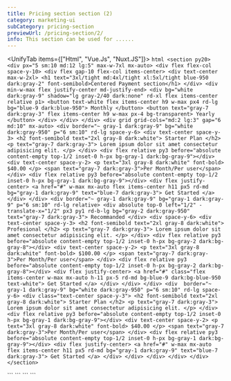 ```yaml
---
title: Pricing section section (2)
category: marketing-ui
subCategory: pricing-section
previewUrl: /pricing-section/2/
info: This section can be used for ......
---
```


<UnifyTab items={["Html", "Vue.Js", "Nuxt.JS"]}>
  <TabItem>
    ```html
    <section py20>
        <div px="5 sm:10 md:12 lg:5" max-w-7xl mx-auto>
            <div flex flex-col  space-y-10>
                <div flex gap-10 flex-col items-center>
                    <div text-center max-w-2xl>
                        <h1 text="3xl/tight md:4xl/tight xl:5xl/tight blue-950 dark:gray-2" font-semibold>Centered Payment section</h1>
                    </div>
                    <div min-w-max flex justify-center md-justify-end>
                        <div bg="white dark:gray-9" shadow="lg gray-2/40 dark:none" rd-xl flex items-center relative p1>
                            <button text-white flex items-center h9 w-max px4 rd-lg bg="blue-9 dark:blue-950">
                                Monthly
                            </button>
                            <button text="gray-7 dark:gray-3" flex items-center h9 w-max px-4 bg-transparent>
                                Yearly
                            </button>
                        </div>
                    </div>
                </div>
                <div grid grid-cols="md:2 lg:3" gap="6 md:10" mx-auto>
                    <div border="~ gray-1 dark:gray-9" bg="white dark:gray-950" p="6 sm:10" rd-lg space-y-6>
                        <div text-center space-y-3>
                            <h2 font-semibold text="2xl gray-8 dark:white">
                                Starter Plan
                            </h2>
                            <p text="gray-7 dark:gray-3">
                                Lorem ipsum dolor sit amet consectetur adipisicing elit.
                            </p>
                        </div>
                        <div flex relative py3 before="absolute content-empty top-1/2 inset-0 h-px bg-gray-1 dark:bg-gray-9"></div>
                        <div text-center space-y-2>
                            <p text="3xl gray-8 dark:white" font-bold>
                                $40.00
                            </p>
                            <span text="gray-7 dark:gray-3">Per Month/Per user</span>
                        </div>
                        <div flex relative py3 before="absolute content-empty top-1/2 inset-0 h-px bg-gray-1 dark:bg-gray-9"></div>
                        <div flex justify-center>
                            <a href="#" w-max mx-auto flex items-center h11 px5 rd-md bg="gray-1 dark:gray-9" text="blue-7 dark:gray-3">
                                Get Started
                            </a>
                        </div>
                    </div>
                    <div border="~ gray-1 dark:gray-9" bg="gray-1 dark:gray-9" p="6 sm:10" rd-lg relative>
                        <div absolute top-0 left="1/2" -translate-x="1/2" px3 py1 rd-b-lg bg="gray-2 dark:gray-950" text="gray-7 dark:gray-3">
                            Recommanded
                        </div>
                        <div space-y-6>
                            <div text-center space-y-3>
                                <h2 font-semibold text="2xl gray-8 dark:white">
                                    Profesional
                                </h2>
                                <p text="gray-7 dark:gray-3">
                                    Lorem ipsum dolor sit amet consectetur adipisicing elit.
                                </p>
                            </div>
                            <div flex relative py3 before="absolute content-empty top-1/2 inset-0 h-px bg-gray-2 dark:bg-gray-8"></div>
                            <div text-center space-y-2>
                                <p text="3xl gray-8 dark:white" font-bold>
                                    $100.00
                                </p>
                                <span text="gray-7 dark:gray-3">Per Month/Per user</span>
                            </div>
                            <div flex relative py3 before="absolute content-empty top-1/2 inset-0 h-px bg-gray-2 dark:bg-gray-8"></div>
                            <div flex justify-center>
                                <a href="#" class="flex items-center w-max mx-auto h-11 px-5 rd-md bg-blue-9 dark:bg-blue-950 text-white">
                                    Get Started
                                </a>
                            </div>
                        </div>
                    </div>
                    <div  border="~ gray-1 dark:gray-9" bg="white dark:gray-950" p="6 sm:10" rd-lg space-y-6>
                        <div class="text-center space-y-3">
                            <h2 font-semibold text="2xl gray-8 dark:white">
                                Starter Plan
                            </h2>
                            <p text="gray-7 dark:gray-3">
                                Lorem ipsum dolor sit amet consectetur adipisicing elit.
                            </p>
                        </div>
                        <div flex relative py3 before="absolute content-empty top-1/2 inset-0 h-px bg-gray-1 dark:bg-gray-9"></div>
                        <div text-center space-y-2>
                            <p text="3xl gray-8 dark:white" font-bold>
                                $40.00
                            </p>
                            <span text="gray-7 dark:gray-3">Per Month/Per user</span>
                        </div>
                        <div flex relative py3 before="absolute content-empty top-1/2 inset-0 h-px bg-gray-1 dark:bg-gray-9"></div>
                        <div flex justify-center>
                            <a href="#" w-max mx-auto flex items-center h11 px5 rd-md bg="gray-1 dark:gray-9" text="blue-7 dark:gray-3">
                                Get Started
                            </a>
                        </div>
                    </div>
                </div>
            </div>
        </div>
    </section>
    ```
  </TabItem>

  <TabItem>
    ```
    <template>
        <section py20>
            <div px="5 sm:10 md:12 lg:5" max-w-7xl mx-auto>
                <div flex flex-col space-y-10>
                    <div flex gap-10 flex-col items-center>
                        <div text-center max-w-2xl>
                            <h1 text="3xl/tight md:4xl/tight xl:5xl/tight blue-950 dark:gray-2" font-semibold>Centered Payment
                                section</h1>
                        </div>
                        <div min-w-max flex justify-center md-justify-end>
                            <div bg="white dark:gray-9" shadow="lg gray-2/40 dark:none" rd-xl flex items-center relative p1>
                                <button text-white flex items-center h9 w-max px4 rd-lg bg="blue-9 dark:blue-950">
                                    Monthly
                                </button>
                                <button text="gray-7 dark:gray-3" flex items-center h9 w-max px-4 bg-transparent>
                                    Yearly
                                </button>
                            </div>
                        </div>
                    </div>
                    <div grid grid-cols="md:2 lg:3" gap="6 md:10" mx-auto>
                        <div border="~ gray-1 dark:gray-9" bg="white dark:gray-950" p="6 sm:10" rd-lg space-y-6>
                            <div text-center space-y-3>
                                <h2 font-semibold text="2xl gray-8 dark:white">
                                    Starter Plan
                                </h2>
                                <p text="gray-7 dark:gray-3">
                                    Lorem ipsum dolor sit amet consectetur adipisicing elit.
                                </p>
                            </div>
                            <div flex relative py3
                                un-before="absolute content-empty top-1/2 inset-0 h-px bg-gray-1 dark:bg-gray-9"></div>
                            <div text-center space-y-2>
                                <p text="3xl gray-8 dark:white" font-bold>
                                    $40.00
                                </p>
                                <span text="gray-7 dark:gray-3">Per Month/Per user</span>
                            </div>
                            <div flex relative py3
                                un-before="absolute content-empty top-1/2 inset-0 h-px bg-gray-1 dark:bg-gray-9"></div>
                            <div flex justify-center>
                                <a href="#" w-max mx-auto flex items-center h11 px5 rd-md bg="gray-1 dark:gray-9" text-blue-7
                                    dark-text-gray-3>
                                    Get Started
                                </a>
                            </div>
                        </div>
                        <div border="~ gray-1 dark:gray-9" bg="gray-1 dark:gray-9" p="6 sm:10" rd-lg relative>
                            <div
                                class="absolute top-0 left-1/2 -translate-x-1/2 px3 py1 rd-b-lg bg-gray-2 dark-bg-gray-950 text-gray-7 dark-text-gray-3">
                                Recommanded
                            </div>
                            <div space-y-6>
                                <div text-center space-y-3>
                                    <h2 font-semibold text="2xl gray-8 dark:white">
                                        Profesional
                                    </h2>
                                    <p text="gray-7 dark:gray-3">
                                        Lorem ipsum dolor sit amet consectetur adipisicing elit.
                                    </p>
                                </div>
                                <div flex relative py3
                                    un-before="absolute content-empty top-1/2 inset-0 h-px bg-gray-2 dark:bg-gray-8"></div>
                                <div text-center space-y-2>
                                    <p text="3xl gray-8 dark:white" font-bold>
                                        $100.00
                                    </p>
                                    <span text="gray-7 dark:gray-3">Per Month/Per user</span>
                                </div>
                                <div flex relative py3
                                    un-before="absolute content-empty top-1/2 inset-0 h-px bg-gray-2 dark:bg-gray-8"></div>
                                <div flex justify-center>
                                    <a href="#"
                                        class="flex items-center w-max mx-auto h-11 px-5 rd-md bg-blue-9 dark:bg-blue-950 text-white">
                                        Get Started
                                    </a>
                                </div>
                            </div>
                        </div>
                        <div border="~ gray-1 dark:gray-9" bg="white dark:gray-950" p="6 sm:10" rd-lg space-y-6>
                            <div class="text-center space-y-3">
                                <h2 font-semibold text="2xl gray-8 dark:white">
                                    Starter Plan
                                </h2>
                                <p text="gray-7 dark:gray-3">
                                    Lorem ipsum dolor sit amet consectetur adipisicing elit.
                                </p>
                            </div>
                            <div flex relative py3
                                un-before="absolute content-empty top-1/2 inset-0 h-px bg-gray-1 dark:bg-gray-9"></div>
                            <div text-center space-y-2>
                                <p text="3xl gray-8 dark:white" font-bold>
                                    $40.00
                                </p>
                                <span text="gray-7 dark:gray-3">Per Month/Per user</span>
                            </div>
                            <div flex relative py3
                                un-before="absolute content-empty top-1/2 inset-0 h-px bg-gray-1 dark:bg-gray-9"></div>
                            <div flex justify-center>
                                <a href="#" w-max mx-auto flex items-center h11 px5 rd-md bg="gray-1 dark:gray-9" text-blue-7
                                    dark-text-gray-3>
                                    Get Started
                                </a>
                            </div>
                        </div>
                    </div>
                </div>
            </div>
        </section>
    </template>
    ```
  </TabItem>

  <TabItem>
    ```
    <template>
        <section py20>
            <div px="5 sm:10 md:12 lg:5" max-w-7xl mx-auto>
                <div flex flex-col space-y-10>
                    <div flex gap-10 flex-col items-center>
                        <div text-center max-w-2xl>
                            <h1 text="3xl/tight md:4xl/tight xl:5xl/tight blue-950 dark:gray-2" font-semibold>Centered Payment
                                section</h1>
                        </div>
                        <div min-w-max flex justify-center md-justify-end>
                            <div bg="white dark:gray-9" shadow="lg gray-2/40 dark:none" rd-xl flex items-center relative p1>
                                <button text-white flex items-center h9 w-max px4 rd-lg bg="blue-9 dark:blue-950">
                                    Monthly
                                </button>
                                <button text="gray-7 dark:gray-3" flex items-center h9 w-max px-4 bg-transparent>
                                    Yearly
                                </button>
                            </div>
                        </div>
                    </div>
                    <div grid grid-cols="md:2 lg:3" gap="6 md:10" mx-auto>
                        <div border="~ gray-1 dark:gray-9" bg="white dark:gray-950" p="6 sm:10" rd-lg space-y-6>
                            <div text-center space-y-3>
                                <h2 font-semibold text="2xl gray-8 dark:white">
                                    Starter Plan
                                </h2>
                                <p text="gray-7 dark:gray-3">
                                    Lorem ipsum dolor sit amet consectetur adipisicing elit.
                                </p>
                            </div>
                            <div flex relative py3
                                un-before="absolute content-empty top-1/2 inset-0 h-px bg-gray-1 dark:bg-gray-9"></div>
                            <div text-center space-y-2>
                                <p text="3xl gray-8 dark:white" font-bold>
                                    $40.00
                                </p>
                                <span text="gray-7 dark:gray-3">Per Month/Per user</span>
                            </div>
                            <div flex relative py3
                                un-before="absolute content-empty top-1/2 inset-0 h-px bg-gray-1 dark:bg-gray-9"></div>
                            <div flex justify-center>
                                <nuxt-link to="#" w-max mx-auto flex items-center h11 px5 rd-md bg="gray-1 dark:gray-9"
                                    text-blue-7 dark-text-gray-3>
                                    Get Started
                                </nuxt-link>
                            </div>
                        </div>
                        <div border="~ gray-1 dark:gray-9" bg="gray-1 dark:gray-9" p="6 sm:10" rd-lg relative>
                            <div
                                class="absolute top-0 left-1/2 -translate-x-1/2 px3 py1 rd-b-lg bg-gray-2 dark-bg-gray-950 text-gray-7 dark-text-gray-3">
                                Recommanded
                            </div>
                            <div space-y-6>
                                <div text-center space-y-3>
                                    <h2 font-semibold text="2xl gray-8 dark:white">
                                        Profesional
                                    </h2>
                                    <p text="gray-7 dark:gray-3">
                                        Lorem ipsum dolor sit amet consectetur adipisicing elit.
                                    </p>
                                </div>
                                <div flex relative py3
                                    un-before="absolute content-empty top-1/2 inset-0 h-px bg-gray-2 dark:bg-gray-8"></div>
                                <div text-center space-y-2>
                                    <p text="3xl gray-8 dark:white" font-bold>
                                        $100.00
                                    </p>
                                    <span text="gray-7 dark:gray-3">Per Month/Per user</span>
                                </div>
                                <div flex relative py3
                                    un-before="absolute content-empty top-1/2 inset-0 h-px bg-gray-2 dark:bg-gray-8"></div>
                                <div flex justify-center>
                                    <nuxt-link to="#"
                                        class="flex items-center w-max mx-auto h-11 px-5 rd-md bg-blue-9 dark:bg-blue-950 text-white">
                                        Get Started
                                    </nuxt-link>
                                </div>
                            </div>
                        </div>
                        <div border="~ gray-1 dark:gray-9" bg="white dark:gray-950" p="6 sm:10" rd-lg space-y-6>
                            <div class="text-center space-y-3">
                                <h2 font-semibold text="2xl gray-8 dark:white">
                                    Starter Plan
                                </h2>
                                <p text="gray-7 dark:gray-3">
                                    Lorem ipsum dolor sit amet consectetur adipisicing elit.
                                </p>
                            </div>
                            <div flex relative py3
                                un-before="absolute content-empty top-1/2 inset-0 h-px bg-gray-1 dark:bg-gray-9"></div>
                            <div text-center space-y-2>
                                <p text="3xl gray-8 dark:white" font-bold>
                                    $40.00
                                </p>
                                <span text="gray-7 dark:gray-3">Per Month/Per user</span>
                            </div>
                            <div flex relative py3
                                un-before="absolute content-empty top-1/2 inset-0 h-px bg-gray-1 dark:bg-gray-9"></div>
                            <div flex justify-center>
                                <nuxt-link to="#" w-max mx-auto flex items-center h11 px5 rd-md bg="gray-1 dark:gray-9"
                                    text-blue-7 dark-text-gray-3>
                                    Get Started
                                </nuxt-link>
                            </div>
                        </div>
                    </div>
                </div>
            </div>
        </section>
    </template>
    ```
  </TabItem>
</UnifyTab>